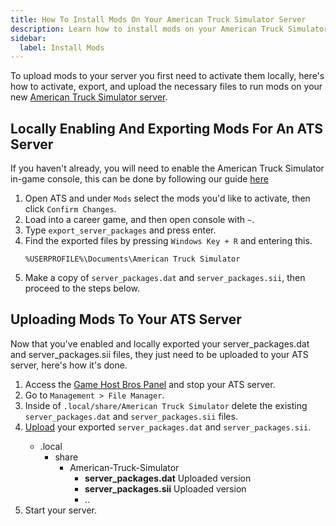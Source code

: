 ```yaml
---
title: How To Install Mods On Your American Truck Simulator Server
description: Learn how to install mods on your American Truck Simulator Server
sidebar:
  label: Install Mods
---
```


To upload mods to your server you first need to activate them locally, here's how to activate, export, and upload the necessary files to run mods on your new [American Truck Simulator server](https://www.gamehostbros.com/euro-truck-simulator-2-server-hosting/).

## Locally Enabling And Exporting Mods For An ATS Server

If you haven't already, you will need to enable the American Truck Simulator in-game console, this can be done by following our guide [here](/games/american-truck-simulator/enable-console/)
<Steps>

1. Open ATS and under `Mods` select the mods you'd like to activate, then click `Confirm Changes`.
2. Load into a career game, and then open console with `~`.
3. Type `export_server_packages` and press enter.
4. Find the exported files by pressing `Windows Key + R` and entering this.
   ```
   %USERPROFILE%\Documents\American Truck Simulator
   ```
5. Make a copy of `server_packages.dat` and `server_packages.sii`, then proceed to the steps below.
</Steps>


## Uploading Mods To Your ATS Server

Now that you've enabled and locally exported your server_packages.dat and server_packages.sii files, they just need to be uploaded to your ATS server, here's how it's done.

<Steps>

1. Access the [Game Host Bros Panel](https://panel.gamehostbros.com/) and stop your ATS server.
2. Go to `Management > File Manager`.
3. Inside of `.local/share/American Truck Simulator` delete the existing `server_packages.dat` and `server_packages.sii` files.
4. [Upload](/getting-started/uploading-files/) your exported `server_packages.dat` and `server_packages.sii`.
   <FileTree>
    - .local
      - share
        - American-Truck-Simulator
          - **server_packages.dat** Uploaded version
          - **server_packages.sii** Uploaded version
          - ..
   </FileTree>
5. Start your server.
 </Steps>








